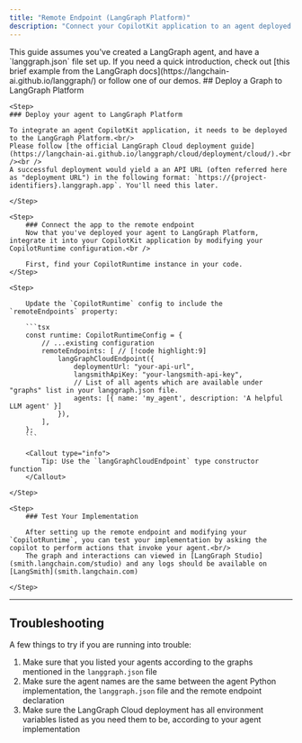 ```yaml
---
title: "Remote Endpoint (LangGraph Platform)"
description: "Connect your CopilotKit application to an agent deployed on LangGraph Platform."
---
```


<Callout type="info">
    This guide assumes you've created a LangGraph agent, and have a `langgraph.json` file set up. If you need a quick introduction, check out [this brief example
    from the LangGraph docs](https://langchain-ai.github.io/langgraph/) or follow one of our demos.
</Callout>
## Deploy a Graph to LangGraph Platform

<Steps>

    <Step>
    ### Deploy your agent to LangGraph Platform

    To integrate an agent CopilotKit application, it needs to be deployed to the LangGraph Platform.<br/>
    Please follow [the official LangGraph Cloud deployment guide](https://langchain-ai.github.io/langgraph/cloud/deployment/cloud/).<br /><br />
    A successful deployment would yield a an API URL (often referred here as "deployment URL") in the following format: `https://{project-identifiers}.langgraph.app`. You'll need this later.

    </Step>

    <Step>
        ### Connect the app to the remote endpoint
        Now that you've deployed your agent to LangGraph Platform, integrate it into your CopilotKit application by modifying your CopilotRuntime configuration.<br />

        First, find your CopilotRuntime instance in your code.
    </Step>

    <Step>

        Update the `CopilotRuntime` config to include the `remoteEndpoints` property:

        ```tsx
        const runtime: CopilotRuntimeConfig = {
            // ...existing configuration
            remoteEndpoints: [ // [!code highlight:9]
                langGraphCloudEndpoint({
                    deploymentUrl: "your-api-url",
                    langsmithApiKey: "your-langsmith-api-key",
                    // List of all agents which are available under "graphs" list in your langgraph.json file.
                    agents: [{ name: 'my_agent', description: 'A helpful LLM agent' }]
                }),
            ],
        };
        ```

        <Callout type="info">
            Tip: Use the `langGraphCloudEndpoint` type constructor function
        </Callout>

    </Step>

    <Step>
        ### Test Your Implementation

        After setting up the remote endpoint and modifying your `CopilotRuntime`, you can test your implementation by asking the copilot to perform actions that invoke your agent.<br/>
        The graph and interactions can viewed in [LangGraph Studio](smith.langchain.com/studio) and any logs should be available on [LangSmith](smith.langchain.com)

    </Step>
</Steps>

---

## Troubleshooting

A few things to try if you are running into trouble:

1. Make sure that you listed your agents according to the graphs mentioned in the `langgraph.json` file
2. Make sure the agent names are the same between the agent Python implementation, the `langgraph.json` file and the remote endpoint declaration
3. Make sure the LangGraph Cloud deployment has all environment variables listed as you need them to be, according to your agent implementation
